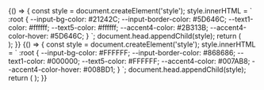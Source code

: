 

<Meta title="components/Form" />

<Canvas>
  <Story name="dark theme">
    {() => {
      const style = document.createElement('style');
      style.innerHTML = `
        :root {
          --input-bg-color: #21242C;
          --input-border-color: #5D646C;
          --text1-color: #ffffff;
          --text5-color: #ffffff;
          --accent4-color: #2B313B;
          --accent4-color-hover: #5D646C;
        }
      `;
      document.head.appendChild(style);
      return (
        <IntlProvider>
          <Form />
        </IntlProvider>
      );
    }}
  </Story>
</Canvas>

<Canvas>
  <Story name="light theme">
    {() => {
      const style = document.createElement('style');
      style.innerHTML = `
        :root {
          --input-bg-color: #FFFFFF;
          --input-border-color: #868686;
          --text1-color: #000000;
          --text5-color: #FFFFFF;
          --accent4-color: #007AB8;
          --accent4-color-hover: #008BD1;
        }
      `;
      document.head.appendChild(style);
      return (
        <IntlProvider>
          <Form />
        </IntlProvider>
      );
    }}
  </Story>
</Canvas>
